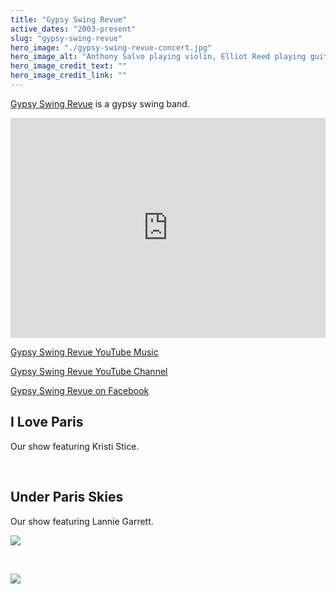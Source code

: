 ```yaml
---
title: "Gypsy Swing Revue"
active_dates: "2003-present"
slug: "gypsy-swing-revue"
hero_image: "./gypsy-swing-revue-concert.jpg"
hero_image_alt: "Anthony Salvo playing violin, Elliot Reed playing guitar, Ian Hutchison playing bass, and Stephane Hill on rhythm guitar"
hero_image_credit_text: ""
hero_image_credit_link: ""
---
```



[Gypsy Swing Revue](https://gypsyswingrevue.com) is a gypsy swing band.

<iframe style={{borderRadius:12 +"px"}} src="https://open.spotify.com/embed/artist/3ZJrLqiSpAZueYPclk65Cl?utm_source=generator" width="100%" height="352" frameBorder="0" allowfullscreen allow="autoplay; clipboard-write; encrypted-media; fullscreen; picture-in-picture" loading="lazy"></iframe>

<FontAwesomeIcon icon={faYoutube}/> [Gypsy Swing Revue YouTube Music](https://youtube.com/channel/UComTPnShXGjs9qmuf0NZkNA?si=a_sWwZpqHgt2mKl0)

<FontAwesomeIcon icon={faYoutube}/> [Gypsy Swing Revue YouTube Channel](https://www.youtube.com/@GypsyswingrevueMusic)

<FontAwesomeIcon icon={faFacebook}/> [Gypsy Swing Revue on Facebook](https://www.facebook.com/gypsyswingrevue)

## I Love Paris

Our show featuring Kristi Stice.

<ILoveParisLightbox />

<br/>

## Under Paris Skies

Our show featuring Lannie Garrett.

![](./under-paris-skies-live.jpg)

<br/>

  ![](./gypsy-swing-revue.jpg)